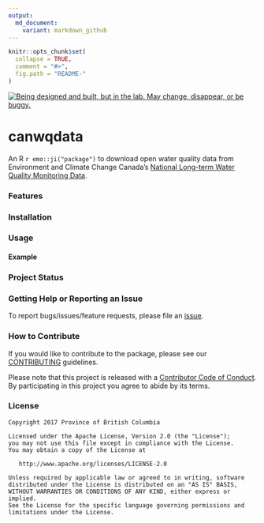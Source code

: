 ```yaml
---
output:
  md_document:
    variant: markdown_github
---
```


```r
knitr::opts_chunk$set(
  collapse = TRUE,
  comment = "#>",
  fig.path = "README-"
)
```

<a id="devex-badge" rel="Exploration" href="https://github.com/BCDevExchange/assets/blob/master/README.md"><img alt="Being designed and built, but in the lab. May change, disappear, or be buggy." style="border-width:0" src="https://assets.bcdevexchange.org/images/badges/exploration.svg" title="Being designed and built, but in the lab. May change, disappear, or be buggy." /></a>

# canwqdata

An R `r emo::ji("package")` to download open water quality data from Environment and Climate Change Canada's [National Long-term Water Quality Monitoring Data](http://donnees.ec.gc.ca/data/substances/monitor/national-long-term-water-quality-monitoring-data/).

### Features

### Installation

### Usage

#### Example

### Project Status

### Getting Help or Reporting an Issue

To report bugs/issues/feature requests, please file an [issue](https://github.com/bcgov/canwqdata/issues/).

### How to Contribute

If you would like to contribute to the package, please see our 
[CONTRIBUTING](CONTRIBUTING.md) guidelines.

Please note that this project is released with a [Contributor Code of Conduct](CODE_OF_CONDUCT.md). By participating in this project you agree to abide by its terms.

### License

    Copyright 2017 Province of British Columbia

    Licensed under the Apache License, Version 2.0 (the "License");
    you may not use this file except in compliance with the License.
    You may obtain a copy of the License at 

       http://www.apache.org/licenses/LICENSE-2.0

    Unless required by applicable law or agreed to in writing, software
    distributed under the License is distributed on an "AS IS" BASIS,
    WITHOUT WARRANTIES OR CONDITIONS OF ANY KIND, either express or implied.
    See the License for the specific language governing permissions and
    limitations under the License.

